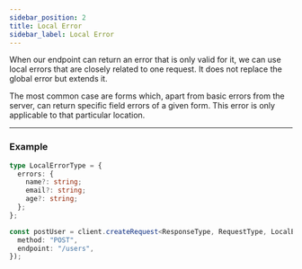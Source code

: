 ```yaml
---
sidebar_position: 2
title: Local Error
sidebar_label: Local Error
---
```


When our endpoint can return an error that is only valid for it, we can use local errors that are closely related to one
request. It does not replace the global error but extends it.

The most common case are forms which, apart from basic errors from the server, can return specific field errors of a
given form. This error is only applicable to that particular location.

---

### Example

```ts
type LocalErrorType = {
  errors: {
    name?: string;
    email?: string;
    age?: string;
  };
};

const postUser = client.createRequest<ResponseType, RequestType, LocalErrorType>()({
  method: "POST",
  endpoint: "/users",
});
```
